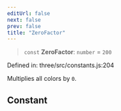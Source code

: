 ```yaml
---
editUrl: false
next: false
prev: false
title: "ZeroFactor"
---
```


> `const` **ZeroFactor**: `number` = `200`

Defined in: three/src/constants.js:204

Multiplies all colors by `0`.

## Constant
